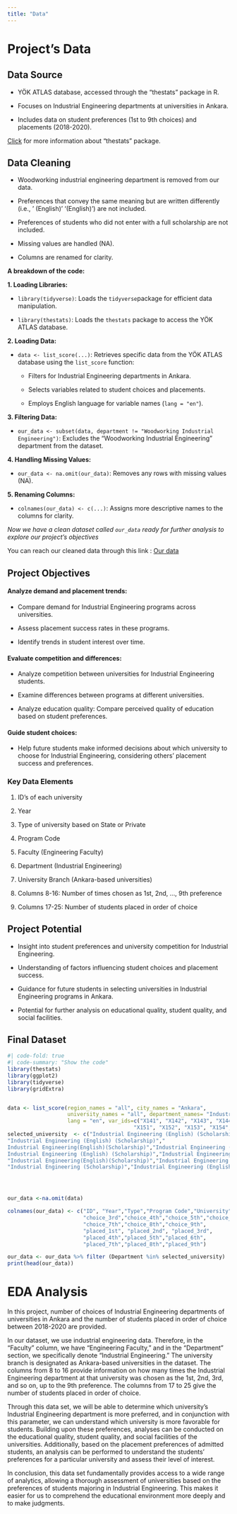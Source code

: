 ```yaml
---
title: "Data"
---
```


# Project's Data

## Data Source

-   YÖK ATLAS database, accessed through the "thestats" package in R.

-   Focuses on Industrial Engineering departments at universities in Ankara.

-   Includes data on student preferences (1st to 9th choices) and placements (2018-2020).

[Click](https://cran.r-project.org/web/packages/thestats/thestats.pdf) for more information about "thestats" package.

## Data Cleaning

- Woodworking industrial engineering department is removed from our data.

- Preferences that convey the same meaning but are written differently (i.e., ' (English)' '(English)') are not included.

- Preferences of students who did not enter with a full scholarship are not included.

- Missing values are handled (NA).

- Columns are renamed for clarity.

**A breakdown of the code:**

**1. Loading Libraries:**

-   `library(tidyverse)`: Loads the `tidyverse`package for efficient data manipulation.

-   `library(thestats)`: Loads the `thestats` package to access the YÖK ATLAS database.

**2. Loading Data:**

-   `data <- list_score(...)`: Retrieves specific data from the YÖK ATLAS database using the `list_score` function:

    -   Filters for Industrial Engineering departments in Ankara.

    -   Selects variables related to student choices and placements.

    -   Employs English language for variable names (`lang = "en"`).

**3. Filtering Data:**

-   `our_data <- subset(data, department != "Woodworking Industrial Engineering")`: Excludes the "Woodworking Industrial Engineering" department from the dataset.

**4. Handling Missing Values:**

-   `our_data <- na.omit(our_data)`: Removes any rows with missing values (NA).

**5. Renaming Columns:**

-   `colnames(our_data) <- c(...)`: Assigns more descriptive names to the columns for clarity.

*Now we have a clean dataset called `our_data` ready for further analysis to explore our project's objectives*

You can reach our cleaned data through this link : [Our data](https://github.com/emu-hacettepe-analytics/emu430-fall2023-team-emutrend_explorers/blob/master/ourdata.rda)

## Project Objectives

#### Analyze demand and placement trends:

-   Compare demand for Industrial Engineering programs across universities.

-   Assess placement success rates in these programs.

-   Identify trends in student interest over time.

#### Evaluate competition and differences:

-   Analyze competition between universities for Industrial Engineering students.

-   Examine differences between programs at different universities.

-   Analyze education quality: Compare perceived quality of education based on student preferences.

#### Guide student choices:

-   Help future students make informed decisions about which university to choose for Industrial Engineering, considering others' placement success and preferences.

### Key Data Elements

1.  ID's of each university

2.  Year

3.  Type of university based on State or Private

4.  Program Code

5.  Faculty (Engineering Faculty)

6.  Department (Industrial Engineering)

7.  University Branch (Ankara-based universities)

8.  Columns 8-16: Number of times chosen as 1st, 2nd, ..., 9th preference

9.  Columns 17-25: Number of students placed in order of choice

## Project Potential

-   Insight into student preferences and university competition for Industrial Engineering.

-   Understanding of factors influencing student choices and placement success.

-   Guidance for future students in selecting universities in Industrial Engineering programs in Ankara.

-   Potential for further analysis on educational quality, student quality, and social facilities.

## Final Dataset

```r
#| code-fold: true
#| code-summary: "Show the code"
library(thestats)
library(ggplot2)
library(tidyverse)
library(gridExtra)


data <- list_score(region_names = "all", city_names = "Ankara",
                   university_names = "all", department_names= "Industrial Engineering",
                   lang = "en", var_ids=c("X141", "X142", "X143", "X144", "X145", "X146","X147", "X148", "X149", 
                                        "X151", "X152", "X153", "X154", "X155", "X156", "X157", "X158", "X159"))
selected_university  <- c("Industrial Engineering (English) (Scholarship)","Industrial Engineering (English)","Industrial Engineering(English)",
"Industrial Engineering (English) (Scholarship)","	
Industrial Engineering(English)(Scholarship)","Industrial Engineering (Scholarship)","	
Industrial Engineering (English) (Scholarship)","Industrial Engineering(English)(Scholarship)","Industrial Engineering (English) (Scholarship)",
"Industrial Engineering(English)(Scholarship)","Industrial Engineering (English)","Industrial Engineering(English)","Industrial Engineering (Scholarship)",
"Industrial Engineering (Scholarship)","Industrial Engineering (English) (Scholarship)","Industrial Engineering (English) (Scholarship)")




our_data <-na.omit(data)

colnames(our_data) <- c("ID", "Year","Type","Program Code","University","Faculty","Department","choice_1st","choice_2nd",
                        "choice_3rd","choice_4th","choice_5th","choice_6th",
                        "choice_7th","choice_8th","choice_9th",
                        "placed_1st", "placed_2nd", "placed_3rd",
                        "placed_4th","placed_5th","placed_6th",
                        "placed_7th","placed_8th","placed_9th")

our_data <- our_data %>% filter (Department %in% selected_university)
print(head(our_data))
```

# EDA Analysis

In this project, number of choices of Industrial Engineering departments of universities in Ankara and the number of students placed in order of choice between 2018-2020 are provided.

In our dataset, we use industrial engineering data. Therefore, in the "Faculty" column, we have "Engineering Faculty," and in the "Department" section, we specifically denote "Industrial Engineering." The university branch is designated as Ankara-based universities in the dataset. The columns from 8 to 16 provide information on how many times the Industrial Engineering department at that university was chosen as the 1st, 2nd, 3rd, and so on, up to the 9th preference. The columns from 17 to 25 give the number of students placed in order of choice.

Through this data set, we will be able to determine which university's Industrial Engineering department is more preferred, and in conjunction with this parameter, we can understand which university is more favorable for students. Building upon these preferences, analyses can be conducted on the educational quality, student quality, and social facilities of the universities. Additionally, based on the placement preferences of admitted students, an analysis can be performed to understand the students' preferences for a particular university and assess their level of interest.

In conclusion, this data set fundamentally provides access to a wide range of analytics, allowing a thorough assessment of universities based on the preferences of students majoring in Industrial Engineering. This makes it easier for us to comprehend the educational environment more deeply and to make judgments.

